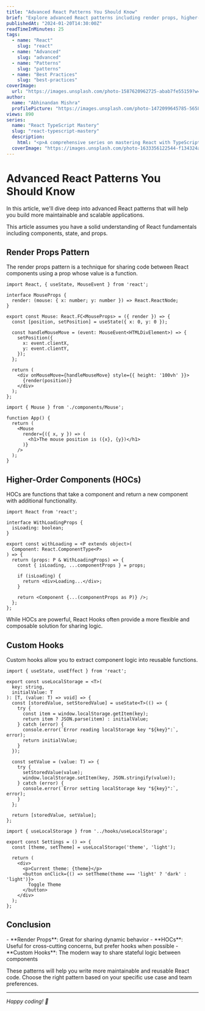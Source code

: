 ```yaml
---
title: "Advanced React Patterns You Should Know"
brief: "Explore advanced React patterns including render props, higher-order components, and custom hooks to build scalable applications."
publishedAt: "2024-01-20T14:30:00Z"
readTimeInMinutes: 25
tags:
  - name: "React"
    slug: "react"
  - name: "Advanced"
    slug: "advanced"
  - name: "Patterns"
    slug: "patterns"
  - name: "Best Practices"
    slug: "best-practices"
coverImage:
  url: "https://images.unsplash.com/photo-1587620962725-abab7fe55159?w=800&h=400&fit=crop"
author:
  name: "Abhinandan Mishra"
  profilePicture: "https://images.unsplash.com/photo-1472099645785-5658abf4ff4e?w=100&h=100&fit=crop&crop=face"
views: 890
series:
  name: "React TypeScript Mastery"
  slug: "react-typescript-mastery"
  description:
    html: "<p>A comprehensive series on mastering React with TypeScript for modern web development.</p>"
  coverImage: "https://images.unsplash.com/photo-1633356122544-f134324a6cee?w=400&h=200&fit=crop"
---
```


# Advanced React Patterns You Should Know

In this article, we'll dive deep into advanced React patterns that will help you build more maintainable and scalable applications.

<Callout type="info" title="Prerequisites">
This article assumes you have a solid understanding of React fundamentals including components, state, and props.
</Callout>

## Render Props Pattern

The render props pattern is a technique for sharing code between React components using a prop whose value is a function.

<Tabs defaultValue="render-props">
<TabItem value="render-props" label="Render Props">

```tsx filename="src/components/Mouse.tsx"
import React, { useState, MouseEvent } from 'react';

interface MouseProps {
  render: (mouse: { x: number; y: number }) => React.ReactNode;
}

export const Mouse: React.FC<MouseProps> = ({ render }) => {
  const [position, setPosition] = useState({ x: 0, y: 0 });

  const handleMouseMove = (event: MouseEvent<HTMLDivElement>) => {
    setPosition({
      x: event.clientX,
      y: event.clientY,
    });
  };

  return (
    <div onMouseMove={handleMouseMove} style={{ height: '100vh' }}>
      {render(position)}
    </div>
  );
};
```

</TabItem>

<TabItem value="usage" label="Usage">

```tsx filename="src/App.tsx"
import { Mouse } from './components/Mouse';

function App() {
  return (
    <Mouse
      render={({ x, y }) => (
        <h1>The mouse position is ({x}, {y})</h1>
      )}
    />
  );
}
```

</TabItem>
</Tabs>

## Higher-Order Components (HOCs)

HOCs are functions that take a component and return a new component with additional functionality.

```tsx filename="src/hocs/withLoading.tsx"
import React from 'react';

interface WithLoadingProps {
  isLoading: boolean;
}

export const withLoading = <P extends object>(
  Component: React.ComponentType<P>
) => {
  return (props: P & WithLoadingProps) => {
    const { isLoading, ...componentProps } = props;
    
    if (isLoading) {
      return <div>Loading...</div>;
    }
    
    return <Component {...(componentProps as P)} />;
  };
};
```

<Callout type="success" title="Best Practice">
While HOCs are powerful, React Hooks often provide a more flexible and composable solution for sharing logic.
</Callout>

## Custom Hooks

Custom hooks allow you to extract component logic into reusable functions.

<Steps>
<Step title="Create the Hook">

```tsx filename="src/hooks/useLocalStorage.ts"
import { useState, useEffect } from 'react';

export const useLocalStorage = <T>(
  key: string,
  initialValue: T
): [T, (value: T) => void] => {
  const [storedValue, setStoredValue] = useState<T>(() => {
    try {
      const item = window.localStorage.getItem(key);
      return item ? JSON.parse(item) : initialValue;
    } catch (error) {
      console.error(`Error reading localStorage key "${key}":`, error);
      return initialValue;
    }
  });

  const setValue = (value: T) => {
    try {
      setStoredValue(value);
      window.localStorage.setItem(key, JSON.stringify(value));
    } catch (error) {
      console.error(`Error setting localStorage key "${key}":`, error);
    }
  };

  return [storedValue, setValue];
};
```

</Step>

<Step title="Use in Components">

```tsx filename="src/components/Settings.tsx"
import { useLocalStorage } from '../hooks/useLocalStorage';

export const Settings = () => {
  const [theme, setTheme] = useLocalStorage('theme', 'light');
  
  return (
    <div>
      <p>Current theme: {theme}</p>
      <button onClick={() => setTheme(theme === 'light' ? 'dark' : 'light')}>
        Toggle Theme
      </button>
    </div>
  );
};
```

</Step>
</Steps>

## Conclusion

<Callout type="success" title="Key Takeaways">
- **Render Props**: Great for sharing dynamic behavior
- **HOCs**: Useful for cross-cutting concerns, but prefer hooks when possible
- **Custom Hooks**: The modern way to share stateful logic between components
</Callout>

These patterns will help you write more maintainable and reusable React code. Choose the right pattern based on your specific use case and team preferences.

---

*Happy coding! 🚀*